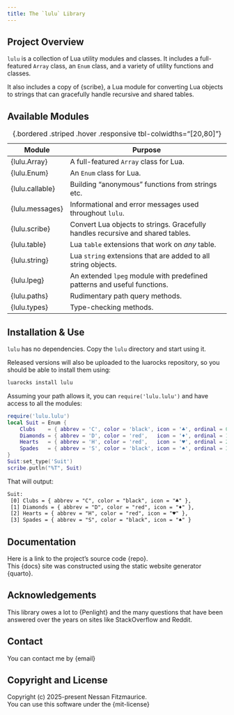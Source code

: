 ```yaml
---
title: The `lulu` Library
---
```


## Project Overview

`lulu` is a collection of Lua utility modules and classes.
It includes a full-featured `Array` class, an `Enum` class, and a variety of utility functions and classes.

It also includes a copy of {scribe}, a Lua module for converting Lua objects to strings that can gracefully handle recursive and shared tables.

## Available Modules

Module              | Purpose
------------------- | -----------------------------------------------------------------------------
{lulu.Array}        | A full-featured `Array` class for Lua.
{lulu.Enum}         | An `Enum` class for Lua.
{lulu.callable}     | Building "anonymous" functions from strings etc.
{lulu.messages}     | Informational and error messages used throughout `lulu`.
{lulu.scribe}       | Convert Lua objects to strings. Gracefully handles recursive and shared tables.
{lulu.table}        | Lua `table` extensions that work on *any* table.
{lulu.string}       | Lua `string` extensions that are added to all string objects.
{lulu.lpeg}         | An extended `lpeg` module with predefined patterns and useful functions.
{lulu.paths}        | Rudimentary path query methods.
{lulu.types}        | Type-checking methods.
: {.bordered .striped .hover .responsive tbl-colwidths="[20,80]"}

## Installation & Use

`lulu` has no dependencies. Copy the `lulu` directory and start using it.

Released versions will also be uploaded to the luarocks repository, so you should be able to install them using:

```bash
luarocks install lulu
```

Assuming your path allows it, you can `require('lulu.lulu')` and have access to all the modules:
```lua
require('lulu.lulu')
local Suit = Enum {
    Clubs    = { abbrev = 'C', color = 'black', icon = '♣', ordinal = 0 },
    Diamonds = { abbrev = 'D', color = 'red',   icon = '♦', ordinal = 1 },
    Hearts   = { abbrev = 'H', color = 'red',   icon = '♥', ordinal = 2 },
    Spades   = { abbrev = 'S', color = 'black', icon = '♠', ordinal = 3 }
}
Suit:set_type('Suit')
scribe.putln("%T", Suit)
```

That will output:
```txt
Suit:
 [0] Clubs = { abbrev = "C", color = "black", icon = "♣" },
 [1] Diamonds = { abbrev = "D", color = "red", icon = "♦" },
 [2] Hearts = { abbrev = "H", color = "red", icon = "♥" },
 [3] Spades = { abbrev = "S", color = "black", icon = "♠" }
```

## Documentation

Here is a link to the project's source code {repo}. <br>
This {docs} site was constructed using the static website generator {quarto}.

## Acknowledgements

This library owes a lot to {Penlight} and the many questions that have been answered over the years on sites like StackOverflow and Reddit.

## Contact

You can contact me by {email}

## Copyright and License

Copyright (c) 2025-present Nessan Fitzmaurice. <br>
You can use this software under the {mit-license}
